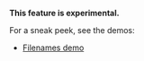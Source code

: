 **This feature is experimental.**

For a sneak peek, see the demos:

- [Filenames demo](/demo/filenames)
